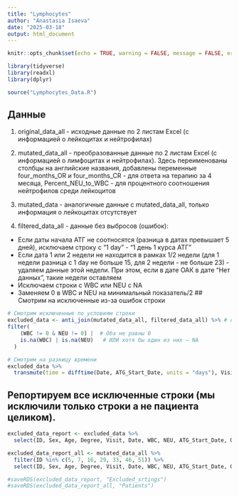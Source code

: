 ```yaml
---
title: "Lymphocytes"
author: "Anastasia Isaeva"
date: "2025-03-18"
output: html_document
---
```


```r
knitr::opts_chunk$set(echo = TRUE, warning = FALSE, message = FALSE, error = FALSE)

library(tidyverse)
library(readxl)
library(dplyr)

source("Lymphocytes_Data.R")

```



## Данные

1) original_data_all - исходные данные по 2 листам Excel (с информацией о лейкоцитах и нейтрофилах)

2) mutated_data_all - преобразованные данные по 2 листам Excel (с информацией о лимфоцитах и нейтрофилах). Здесь переименованы столбцы на английские названия, добавлены переменные four_months_OR и  four_months_CR - для ответа на терапию за 4 месяца, Percent_NEU_to_WBC - для процентного соотношения нейтрофилов среди лейкоцитов

3) mutated_data - аналогичные данные с mutated_data_all, только информация о лейкоцитах отсутствует

4) filtered_data_all - данные без выбросов (ошибок):
- Если даты начала АТГ не соотносятся (разница в датах превышает 5 дней), исключаем строку с "1 day" - "1 день 1 курса АТГ"
- Если дата 1 или 2 недели не находится в рамках 1/2 недели (для 1 недели разница с 1 day не больше 15, для 2 недели - не больше 23) - удаляем данные этой недели. При этом, если в дате ОАК в дате "Нет данных", такие недели оставляем
- Исключаем строки с WBC или NEU с NA
- Заменяем 0 в WBC и NEU на минимальный показатель/2
## Смотрим на исключенные из-за ошибок строки

```r

# Смотрим исключенные по условиям строки
excluded_data <- anti_join(mutated_data_all, filtered_data_all) %>% # сюда войдут и "правильные" данные где WBC или NEU = 0, тк в filtered data у нас эти 0 заменяются на мин/2
filter(
    (WBC != 0 & NEU != 0) |  # Оба не равны 0
    is.na(WBC) | is.na(NEU)   # ИЛИ хотя бы один из них — NA
  )

# Смотрим на разницу времени
excluded_data %>% 
  transmute(time = difftime(Date, ATG_Start_Date, units = "days"), Visit, ID, WBC, NEU)


```

## Репортируем все исключенные строки (мы исключили только строки а не пациента целиком). 


```r

excluded_data_report <- excluded_data %>% 
  select(ID, Sex, Age, Degree, Visit, Date, WBC, NEU, ATG_Start_Date, OR, OR_Date, CR, CR_Date)

excluded_data_report_all <- mutated_data_all %>% 
  filter(ID %in% c(5, 7, 16, 29, 33, 46, 51)) %>% 
  select(ID, Sex, Age, Degree, Visit, Date, WBC, NEU, ATG_Start_Date, OR, OR_Date, CR, CR_Date)

#saveRDS(excluded_data_report, "Excluded_srtings")
#saveRDS(excluded_data_report_all, "Patients")
```


